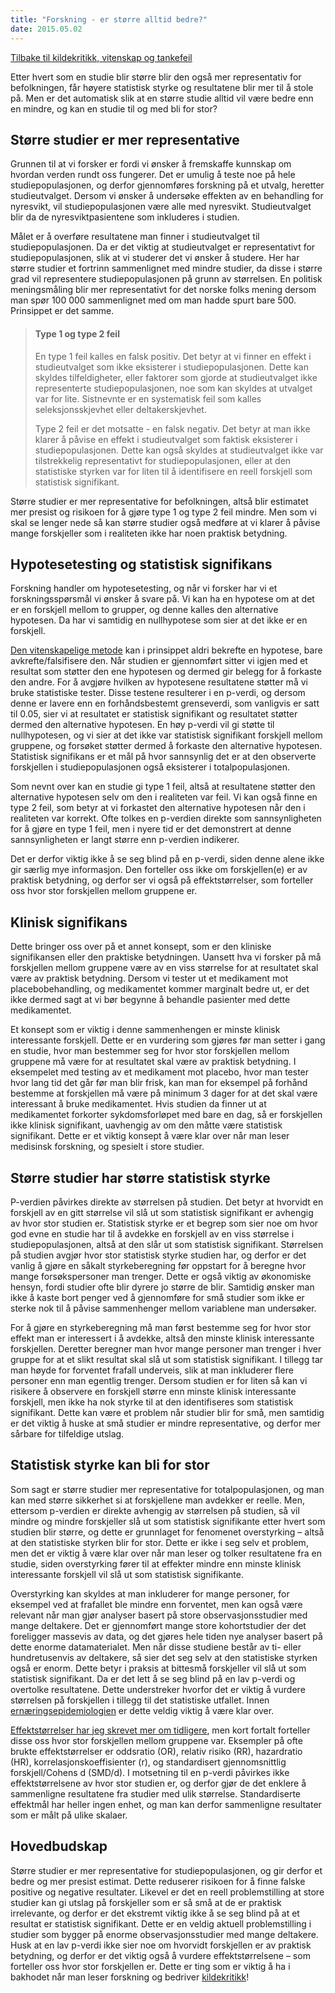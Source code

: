 ```yaml
---
title: "Forskning - er større alltid bedre?"
date: 2015.05.02
---
```


[Tilbake til kildekritikk, vitenskap og tankefeil](../../kildekritikk.qmd "Kildekritikk, vitenskap og tankefeil")

Etter hvert som en studie blir større blir den også mer representativ for befolkningen, får høyere statistisk styrke og resultatene blir mer til å stole på. Men er det automatisk slik at en større studie alltid vil være bedre enn en mindre, og kan en studie til og med bli for stor?

## Større studier er mer representative

Grunnen til at vi forsker er fordi vi ønsker å fremskaffe kunnskap om hvordan verden rundt oss fungerer. Det er umulig å teste noe på hele studiepopulasjonen, og derfor gjennomføres forskning på et utvalg, heretter studieutvalget. Dersom vi ønsker å undersøke effekten av en behandling for nyresvikt, vil studiepopulasjonen være alle med nyresvikt. Studieutvalget blir da de nyresviktpasientene som inkluderes i studien.

Målet er å overføre resultatene man finner i studieutvalget til studiepopulasjonen. Da er det viktig at studieutvalget er representativt for studiepopulasjonen, slik at vi studerer det vi ønsker å studere. Her har større studier et fortrinn sammenlignet med mindre studier, da disse i større grad vil representere studiepopulasjonen på grunn av størrelsen. En politisk meningsmåling blir mer representativt for det norske folks mening dersom man spør 100 000 sammenlignet med om man hadde spurt bare 500. Prinsippet er det samme.

> #### Type 1 og type 2 feil
>
> En type 1 feil kalles en falsk positiv. Det betyr at vi finner en effekt i studieutvalget som ikke eksisterer i studiepopulasjonen. Dette kan skyldes tilfeldigheter, eller faktorer som gjorde at studieutvalget ikke representerte studiepopulasjonen, noe som kan skyldes at utvalget var for lite. Sistnevnte er en systematisk feil som kalles seleksjonsskjevhet eller deltakerskjevhet.
>
> Type 2 feil er det motsatte - en falsk negativ. Det betyr at man ikke klarer å påvise en effekt i studieutvalget som faktisk eksisterer i studiepopulasjonen. Dette kan også skyldes at studieutvalget ikke var tilstrekkelig representativt for studiepopulasjonen, eller at den statistiske styrken var for liten til å identifisere en reell forskjell som statistisk signifikant.

Større studier er mer representative for befolkningen, altså blir estimatet mer presist og risikoen for å gjøre type 1 og type 2 feil mindre. Men som vi skal se lenger nede så kan større studier også medføre at vi klarer å påvise mange forskjeller som i realiteten ikke har noen praktisk betydning.

## Hypotesetesting og statistisk signifikans

Forskning handler om hypotesetesting, og når vi forsker har vi et forskningsspørsmål vi ønsker å svare på. Vi kan ha en hypotese om at det er en forskjell mellom to grupper, og denne kalles den alternative hypotesen. Da har vi samtidig en nullhypotese som sier at det ikke er en forskjell.

[Den vitenskapelige metode](vitenskapelig-metode.qmd) kan i prinsippet aldri bekrefte en hypotese, bare avkrefte/falsifisere den. Når studien er gjennomført sitter vi igjen med et resultat som støtter den ene hypotesen og dermed gir belegg for å forkaste den andre. For å avgjøre hvilken av hypotesene resultatene støtter må vi bruke statistiske tester. Disse testene resulterer i en p-verdi, og dersom denne er lavere enn en forhåndsbestemt grenseverdi, som vanligvis er satt til 0.05, sier vi at resultatet er statistisk signifikant og resultatet støtter dermed den alternative hypotesen. En høy p-verdi vil gi støtte til nullhypotesen, og vi sier at det ikke var statistisk signifikant forskjell mellom gruppene, og forsøket støtter dermed å forkaste den alternative hypotesen. Statistisk signifikans er et mål på hvor sannsynlig det er at den observerte forskjellen i studiepopulasjonen også eksisterer i totalpopulasjonen.

Som nevnt over kan en studie gi type 1 feil, altså at resultatene støtter den alternative hypotesen selv om den i realiteten var feil. Vi kan også finne en type 2 feil, som betyr at vi forkastet den alternative hypotesen når den i realiteten var korrekt. Ofte tolkes en p-verdien direkte som sannsynligheten for å gjøre en type 1 feil, men i nyere tid er det demonstrert at denne sannsynligheten er langt større enn p-verdien indikerer.

Det er derfor viktig ikke å se seg blind på en p-verdi, siden denne alene ikke gir særlig mye informasjon. Den forteller oss ikke om forskjellen(e) er av praktisk betydning, og derfor ser vi også på effektstørrelser, som forteller oss hvor stor forskjellen mellom gruppene er.

## Klinisk signifikans

Dette bringer oss over på et annet konsept, som er den kliniske signifikansen eller den praktiske betydningen. Uansett hva vi forsker på må forskjellen mellom gruppene være av en viss størrelse for at resultatet skal være av praktisk betydning. Dersom vi tester ut et medikament mot placebobehandling, og medikamentet kommer marginalt bedre ut, er det ikke dermed sagt at vi bør begynne å behandle pasienter med dette medikamentet.

Et konsept som er viktig i denne sammenhengen er minste klinisk interessante forskjell. Dette er en vurdering som gjøres før man setter i gang en studie, hvor man bestemmer seg for hvor stor forskjellen mellom gruppene må være for at resultatet skal være av praktisk betydning. I eksempelet med testing av et medikament mot placebo, hvor man tester hvor lang tid det går før man blir frisk, kan man for eksempel på forhånd bestemme at forskjellen må være på minimum 3 dager for at det skal være interessant å bruke medikamentet. Hvis studien da finner ut at medikamentet forkorter sykdomsforløpet med bare en dag, så er forskjellen ikke klinisk signifikant, uavhengig av om den måtte være statistisk signifikant. Dette er et viktig konsept å være klar over når man leser medisinsk forskning, og spesielt i store studier.

## Større studier har større statistisk styrke

P-verdien påvirkes direkte av størrelsen på studien. Det betyr at hvorvidt en forskjell av en gitt størrelse vil slå ut som statistisk signifikant er avhengig av hvor stor studien er. Statistisk styrke er et begrep som sier noe om hvor god evne en studie har til å avdekke en forskjell av en viss størrelse i studiepopulasjonen, altså at den slår ut som statistisk signifikant. Størrelsen på studien avgjør hvor stor statistisk styrke studien har, og derfor er det vanlig å gjøre en såkalt styrkeberegning før oppstart for å beregne hvor mange forsøkspersoner man trenger. Dette er også viktig av økonomiske hensyn, fordi studier ofte blir dyrere jo større de blir. Samtidig ønsker man ikke å kaste bort penger ved å gjennomføre for små studier som ikke er sterke nok til å påvise sammenhenger mellom variablene man undersøker.

For å gjøre en styrkeberegning må man først bestemme seg for hvor stor effekt man er interessert i å avdekke, altså den minste klinisk interessante forskjellen. Deretter beregner man hvor mange personer man trenger i hver gruppe for at et slikt resultat skal slå ut som statistisk signifikant. I tillegg tar man høyde for forventet frafall underveis, slik at man inkluderer flere personer enn man egentlig trenger. Dersom studien er for liten så kan vi risikere å observere en forskjell større enn minste klinisk interessante forskjell, men ikke ha nok styrke til at den identifiseres som statistisk signifikant. Dette kan være et problem når studier blir for små, men samtidig er det viktig å huske at små studier er mindre representative, og derfor mer sårbare for tilfeldige utslag.

## Statistisk styrke kan bli for stor

Som sagt er større studier mer representative for totalpopulasjonen, og man kan med større sikkerhet si at forskjellene man avdekker er reelle. Men, ettersom p-verdien er direkte avhengig av størrelsen på studien, så vil mindre og mindre forskjeller slå ut som statistisk signifikante etter hvert som studien blir større, og dette er grunnlaget for fenomenet overstyrking – altså at den statistiske styrken blir for stor. Dette er ikke i seg selv et problem, men det er viktig å være klar over når man leser og tolker resultatene fra en studie, siden overstyrking fører til at effekter mindre enn minste klinisk interessante forskjell vil slå ut som statistisk signifikante.

Overstyrking kan skyldes at man inkluderer for mange personer, for eksempel ved at frafallet ble mindre enn forventet, men kan også være relevant når man gjør analyser basert på store observasjonsstudier med mange deltakere. Det er gjennomført mange store kohortstudier der det foreligger massevis av data, og det gjøres hele tiden nye analyser basert på dette enorme datamaterialet. Men når disse studiene består av ti- eller hundretusenvis av deltakere, så sier det seg selv at den statistiske styrken også er enorm. Dette betyr i praksis at bittesmå forskjeller vil slå ut som statistisk signifikant. Da er det lett å se seg blind på en lav p-verdi og overtolke resultatene. Dette understreker hvorfor det er viktig å vurdere størrelsen på forskjellen i tillegg til det statistiske utfallet. Innen [ernæringsepidemiologien](ernaeringsepidemiologi.qmd) er dette veldig viktig å være klar over.

[Effektstørrelser har jeg skrevet mer om tidligere](signifikans.qmd), men kort fortalt forteller disse oss hvor stor forskjellen mellom gruppene var. Eksempler på ofte brukte effektstørrelser er oddsratio (OR), relativ risiko (RR), hazardratio (HR), korrelasjonskoeffisienter (r), og standardisert gjennomsnittlig forskjell/Cohens d (SMD/d). I motsetning til en p-verdi påvirkes ikke effektstørrelsene av hvor stor studien er, og derfor gjør de det enklere å sammenligne resultatene fra studier med ulik størrelse. Standardiserte effektmål har heller ingen enhet, og man kan derfor sammenligne resultater som er målt på ulike skalaer.

## Hovedbudskap

Større studier er mer representative for studiepopulasjonen, og gir derfor et bedre og mer presist estimat. Dette reduserer risikoen for å finne falske positive og negative resultater. Likevel er det en reell problemstilling at store studier kan gi utslag på forskjeller som er så små at de er praktisk irrelevante, og derfor er det ekstremt viktig ikke å se seg blind på at et resultat er statistisk signifikant. Dette er en veldig aktuell problemstilling i studier som bygger på enorme observasjonsstudier med mange deltakere. Husk at en lav p-verdi ikke sier noe om hvorvidt forskjellen er av praktisk betydning, og derfor er det viktig også å vurdere effektstørrelsene – som forteller oss hvor stor forskjellen er. Dette er ting som er viktig å ha i bakhodet når man leser forskning og bedriver [kildekritikk](../../kildekritikk.qmd)!
